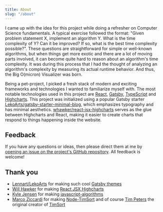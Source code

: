 ```yaml
---
title: About
slug: "/about"
---
```


I came up with the idea for this project while doing a refresher on Computer Science fundamentals. A typical exercise followed the format: "Given problem statement X, implement an algorithm Y. What is the time complexity of Y? Can it be improved? If so, what is the best time complexity possible?". These questions are straightforward for simple or well-known algorithms, but when things get more exotic and there are a lot of moving parts involved, it can become quite hard to reason about an algorithm's time complexity. It was during this process that I had the thought of analyzing an algorithm's complexity by measuring its actual runtime behavior. And thus, the Big O(micron) Visualizer was born.

Being a pet-project, I picked a fresh stack of modern and exciting frameworks and technologies I wanted to familiarize myself with. The most notable technologies used in this project are [React](https://reactjs.org/), [Gatsby](https://www.gatsbyjs.org/), [TypeScript](https://www.typescriptlang.org/) and [Highcharts](https://www.highcharts.com/). This project was initialized using a popular Gatsby starter [LekoArts/gatsby-starter-minimal-blog](https://github.com/LekoArts/gatsby-starter-minimal-blog), which emphasizes typography and has minimal aesthetics. [whawker/react-jsx-highcharts](https://github.com/whawker/react-jsx-highcharts) serves as the glue between Highcharts and React, making it easier to create charts that respond to things happening inside the website.

## Feedback

If you have any questions or ideas, then please direct them at me by [opening an issue on the project's GitHub repository](https://github.com/MartinDevillers/omicron/issues/new/choose). All feedback is welcome!

## Thank you

* [Lennart/LekoArts](https://www.lekoarts.de/) for making such cool [Gatsby themes](https://github.com/LekoArts/gatsby-themes)
* [Will Hawker](https://github.com/whawker) for making [React JSX Highcharts](https://github.com/whawker/react-jsx-highcharts)
* [Kyle Jensen](https://www.kylejensen.dev/) for making [javascript-algorithms](https://github.com/kylejensen/javascript-algorithms)
* [Marco Ziccardi](https://mziccard.me/) for making [Node-TimSort](https://github.com/mziccard/node-timsort) and of course [Tim Peters](https://en.wikipedia.org/wiki/Tim_Peters_(software_engineer)) the original creator of [TimSort](https://en.wikipedia.org/wiki/Timsort)